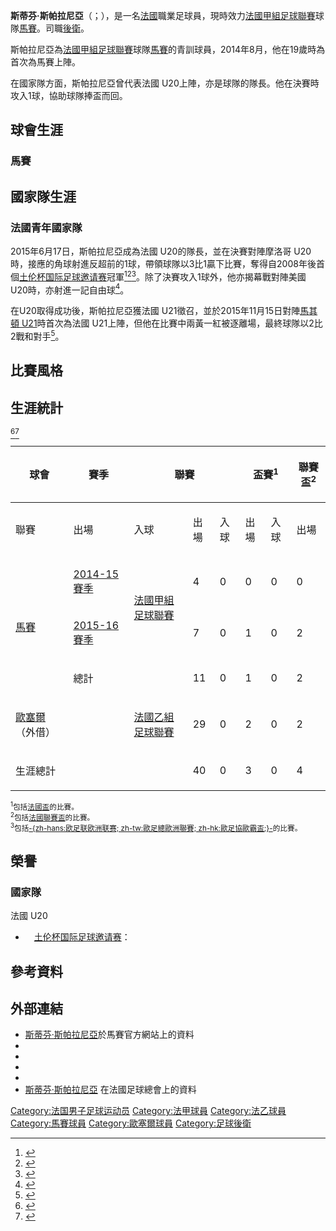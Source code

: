 {{noteTA|G1=足球|G2=法甲
}}
{{Infobox football biography
| name        = 斯蒂芬·斯帕拉尼亞<br/>Stéphane Sparagna
| fullname    = Stéphane Sparagna
| image       = Stephane Sparagna 2015 (cropped).jpg
| image_size  =
| caption     = 代表法國 U20上陣[[土伦杯国际足球邀请赛|土伦杯国际足球邀请赛]]時的斯帕拉尼亞
| birth_date  = {{Birth date and age|1995|2|17|df=y}}
| birth_place = [[法國|法國]]，[[馬賽|馬賽]]<ref name=str>{{cite web|last=Haddouche|first=Karim (23 July 2014)|title=Stéphane Sparagna, la force tranquille|url=http://www.om.net/fr/saison/101002/actualites/78989/stephane_sparagna_la_force_tranquille|website=Olympique de Marseille|accessdate=2014-08-10|language=fr|archive-url=https://web.archive.org/web/20140811033350/http://www.om.net/fr/saison/101002/actualites/78989/stephane_sparagna_la_force_tranquille|archive-date=2014-08-11|dead-url=yes}}</ref>
| height      = {{convert|1.86|m|abbr=on}}<ref name=str/>
| position    = [[後衛|後衛]]、[[防守中場|防守中場]]
| currentclub = [[馬賽奧林匹克|馬賽]]
| clubnumber  = 15
| youthclubs1 = [[馬賽奧林匹克|馬賽]]
| youthyears1 = 2002–2014
| clubs1      = [[馬賽奧林匹克|馬賽]]
| years1      = 2014–
| caps1       = 11
| goals1      = 0
| clubs2      = → [[歐塞爾青年會|歐塞爾]]（外借）
| years2      = 2016–
| caps2       = 29
| goals2      = 0
| nationalteam1 = 法國 U20
| nationalteam2 = [[法國21歲以下國家足球隊|法國 U21]]
| nationalyears1 = 2014–2015
| nationalyears2 = 2015
| nationalcaps1 = 7
| nationalcaps2 = 1
| nationalgoals1 = 2
| nationalgoals2 = 0
| medaltemplates =
{{Medal|Country|{{FRA}}}}
{{Medal|W|[[土伦杯国际足球邀请赛|土伦杯国际足球邀请赛]]|{{link-en|2015年土伦杯国际足球邀请赛|2015 Toulon Tournament|2015年}}}}
| club-update = 2017-04-28
| nationalteam-update = 2015-11-18
}}

'''斯蒂芬·斯帕拉尼亞'''（{{lang-fr|Stéphane Sparagna}}；{{bd|1995年|2月17日}}），是一名[[法國|法國]]職業足球員，現時效力[[法國甲組足球聯賽|法國甲組足球聯賽]]球隊[[馬賽奧林匹克|馬賽]]。司職[[後衛|後衛]]。

斯帕拉尼亞為[[法國甲組足球聯賽|法國甲組足球聯賽]]球隊[[馬賽奧林匹克|馬賽]]的青訓球員，2014年8月，他在19歲時為首次為馬賽上陣。

在國家隊方面，斯帕拉尼亞曾代表法國 U20上陣，亦是球隊的隊長。他在{{link-en|2015年土伦杯国际足球邀请赛|2015 Toulon Tournament}}決賽時攻入1球，協助球隊捧盃而回。

== 球會生涯 ==
=== 馬賽 ===

== 國家隊生涯 ==
=== 法國青年國家隊 ===
2015年6月17日，斯帕拉尼亞成為法國 U20的隊長，並在{{link-en|2015年土伦杯国际足球邀请赛|2015 Toulon Tournament}}決賽對陣摩洛哥 U20時，接應{{link-en|羅曼·夏拜恩|Romain Habran}}的角球射進反超前的1球，帶領球隊以3比1贏下比賽，奪得自2008年後首個[[土伦杯国际足球邀请赛|土伦杯国际足球邀请赛]]冠軍<ref name="frenchfootballweekly">{{cite news|last= Smith|first= Jeremy (8 June 2015)|url= http://frenchfootballweekly.com/2015/06/08/france-weather-moroccan-storm-to-lift-the-toulon-trophy/|title= France Weather Moroccan Storm to Lift the Toulon trophy|website= French Football Weekly|accessdate= 2015-11-14|language= en|archive-date= 2016-03-05|archive-url= https://web.archive.org/web/20160305024615/http://frenchfootballweekly.com/2015/06/08/france-weather-moroccan-storm-to-lift-the-toulon-trophy/|dead-url= no}}</ref><ref name="outsideoftheboot">{{cite news|last= Bekker|first= Liam|date= 2015-12-22|url= http://outsideoftheboot.com/2015/12/22/scout-report-stephane-sparagna-marseille/|title= Scout Report: Stephane Sparagna: Marseille's combative young centre-back|website= Outside of the Boot|accessdate= 2015-12-22|language= en|archive-date= 2015-12-22|archive-url= https://web.archive.org/web/20151222235300/http://outsideoftheboot.com/2015/12/22/scout-report-stephane-sparagna-marseille/|dead-url= no}}</ref><ref>{{cite news|url=http://www.rsssf.com/tablest/toulon.html|title=Tournoi Espoirs de Toulon|website=Rec Sport Soccer Statistics Foundation|accessdate=2016-08-18|language=en|archive-date=2018-10-02|archive-url=https://web.archive.org/web/20181002155844/http://rsssf.com/tablest/toulon.html|dead-url=no}}</ref>。除了決賽攻入1球外，他亦揭幕戰對陣美國 U20時，亦射進一記自由球<ref name="USSoccer">{{cite news|last=|first=|title=U-23 MNT Falls to Host France in Toulon Tournament Opener|url=http://www.ussoccer.com/stories/2015/05/27/16/43/150527-u23mnt-loses-to-france-at-toulon|website=US Soccer|date=2015-05-27|accessdate=2015-11-27|language=en|archive-date=2015-11-08|archive-url=https://web.archive.org/web/20151108025151/http://www.ussoccer.com/stories/2015/05/27/16/43/150527-u23mnt-loses-to-france-at-toulon|dead-url=no}}</ref>。

在U20取得成功後，斯帕拉尼亞獲法國 U21徵召，並於2015年11月15日對陣[[馬其頓21歲以下國家足球隊|馬其頓 U21]]時首次為法國 U21上陣，但他在比賽中兩黃一紅被逐離場，最終球隊以2比2戰和對手<ref name="Macedonian Football">{{cite news|last= Zlateski|first= Alexander|date= 2015-11-23|url= http://www.macedonianfootball.com/index.php?option=com_content&view=article&id=7897:france-u21-fights-back-to-draw-macedonia&catid=13:international&Itemid=64|title= French rally holds Macedonia U21 to a draw|website= Macedonian Football|accessdate= 2015-11-23|language= en|archive-date= 2015-11-17|archive-url= https://web.archive.org/web/20151117122732/http://www.macedonianfootball.com/index.php?option=com_content&view=article&id=7897:france-u21-fights-back-to-draw-macedonia&catid=13:international&Itemid=64|dead-url= no}}</ref>。

== 比賽風格 ==


== 生涯統計 ==
{{Asof|2017|04|28}}<ref>{{cite web|title=Stéphane Sparagna Socceway Profile|url=http://int.soccerway.com/players/stephane-sparagna/264405/|accessdate=2017-02-09|language=en|archive-date=2017-02-10|archive-url=https://web.archive.org/web/20170210080356/http://int.soccerway.com/players/stephane-sparagna/264405/|dead-url=no}}</ref><ref>{{cite web|url=http://www.ligue1.com/joueur/sparagna-stephane|title=Ligue 1 Player Profile Stéphane Sparagna|website=Ligue 1|accessdate=2017-03-28|language=en|archive-date=2017-03-08|archive-url=https://web.archive.org/web/20170308224553/http://www.ligue1.com/joueur/sparagna-stephane|dead-url=no}}</ref>

{| class="wikitable" Style="text-align: center;"
|-
!rowspan="2"| 球會
!rowspan="2"| 賽季
!colspan="3"| 聯賽
!colspan="2"| 盃賽<sup>1</sup>
!colspan="2"| 聯賽盃<sup>2</sup>
!colspan="2"| 洲際比賽<sup>3</sup>
!colspan="2"| 其他
!colspan="2"| 總計
|-
! 聯賽!! 出場!! 入球!!出場!! 入球!!出場!! 入球!!出場!! 入球!!出場!! 入球!!出場!! 入球
|-
| rowspan="3"| [[馬賽奧林匹克|馬賽]]
| [[2014年至2015年法國足球甲級聯賽|2014-15賽季]]
| rowspan="2"| [[法國甲組足球聯賽|法國甲組足球聯賽]]
| 4|| 0|| 0|| 0|| 0|| 0|| 0|| 0 || colspan="2" | —|| 4|| 0
|-
| [[2015年至2016年法國足球甲級聯賽|2015-16賽季]]
| 7|| 0|| 1|| 0|| 2|| 0|| 4|| 0|| colspan="2" |—|| 14|| 0
|-
! colspan="2"| 總計
! 11!! 0!! 1!! 0!! 2!! 0!! 4!! 0!! 0!! 0!! 18!! 0
|-
| [[歐塞爾青年會|歐塞爾]]（外借）
| {{link-en|2016年至2017年法國足球乙級聯賽|2016–17 Ligue 2|2016-17賽季}}
| [[法國乙組足球聯賽|法國乙組足球聯賽]]
| 29|| 0|| 2|| 0|| 2|| 0|| colspan="2" | —|| colspan="2" |—|| 33|| 0
|-
! colspan="3"| 生涯總計
! 40!! 0!! 3!! 0!! 4!! 0!! 4!! 0!! 0!! 0!! 51!! 0
|}

<small><sup>1</sup>包括[[法國盃|法國盃]]的比賽。</small><br>
<small><sup>2</sup>包括[[法國聯賽盃|法國聯賽盃]]的比賽。</small><br>
<small><sup>3</sup>包括[[欧足联欧洲联赛|-{zh-hans:欧足联欧洲联赛; zh-tw:歐足總歐洲聯賽; zh-hk:歐足協歐霸盃;}-]]的比賽。</small>

== 榮譽 ==
=== 國家隊 ===
;{{flagicon|FRA}} 法國 U20
*　[[土伦杯国际足球邀请赛|土伦杯国际足球邀请赛]]：{{link-en|2015年土伦杯国际足球邀请赛|2015 Toulon Tournament|2015年}}

== 參考資料 ==
{{Reflist|2}}

== 外部連結 ==
{{commons category}}
* [https://web.archive.org/web/20140811033353/http://www.om.net/fr/Equipes/201002/Effectif_pro/1852/Sparagna 斯蒂芬·斯帕拉尼亞]於馬賽官方網站上的資料
* {{lfpfr|id=sparagna-stephane|name=Stéphane Sparagna}}
* {{leqstat|id=53379}}
* {{soccerway|stephane-sparagna/264405/|Stéphane Sparagna}}
* {{cite web | url = http://www.footballdatabase.eu/football.joueurs.stephane.sparagna.208071.en.html | title = Stéphane Sparagna | publisher = footballdatabase.eu | language = en | accessdate = 2017-06-02 | archive-date = 2017-06-14 | archive-url = https://web.archive.org/web/20170614213137/http://www.footballdatabase.eu/football.joueurs.stephane.sparagna.208071.en.html | dead-url = no }}
* [http://www.fff.fr/equipes-de-france/tous-les-joueurs/fiche-joueur/1726244690-stephane-sparagna 斯蒂芬·斯帕拉尼亞] {{Wayback|url=http://www.fff.fr/equipes-de-france/tous-les-joueurs/fiche-joueur/1726244690-stephane-sparagna |date=20171001214151 }}在法國足球總會上的資料

{{DEFAULTSORT:Sparagna, Stéphane}}
[[Category:法国男子足球运动员|Category:法国男子足球运动员]]
[[Category:法甲球員|Category:法甲球員]]
[[Category:法乙球員|Category:法乙球員]]
[[Category:馬賽球員|Category:馬賽球員]]
[[Category:歐塞爾球員|Category:歐塞爾球員]]
[[Category:足球後衛|Category:足球後衛]]